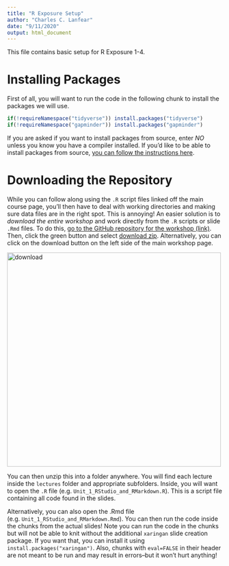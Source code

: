 ```yaml
---
title: "R Exposure Setup"
author: "Charles C. Lanfear"
date: "9/11/2020"
output: html_document
---
```


This file contains basic setup for R Exposure 1-4.

# Installing Packages

First of all, you will want to run the code in the following chunk to install the packages we will use.

```r
if(!requireNamespace("tidyverse")) install.packages("tidyverse")
if(!requireNamespace("gapminder")) install.packages("gapminder")
```

If you are asked if you want to install packages from source, enter *NO* unless you know you have a compiler installed. If you'd like to be able to install packages from source, [you can follow the instructions here](https://clanfear.github.io/CSSS508/docs/compiling.html).

# Downloading the Repository

While you can follow along using the `.R` script files linked off the main course page, you'll then have to deal with working directories and making sure data files are in the right spot. This is annoying! An easier solution is to *download the entire workshop* and work directly from the `.R` scripts or slide `.Rmd` files. To do this, [go to the GitHub repository for the workshop (link)](https://github.com/clanfear/r_exposure_workshop). Then, click the green button and select [download zip](https://github.com/clanfear/r_exposure_workshop/archive/master.zip). Alternatively, you can click on the download button on the left side of the main workshop page.

<img src="download.PNG" alt="download" width="500"/>

You can then unzip this into a folder anywhere. You will find each lecture inside the `lectures` folder and appropriate subfolders. Inside, you will want to open the `.R` file (e.g. `Unit_1_RStudio_and_RMarkdown.R`). This is a script file containing all code found in the slides.

Alternatively, you can also open the .Rmd file (e.g. `Unit_1_RStudio_and_RMarkdown.Rmd`). You can then run the code inside the chunks from the actual slides! Note you can run the code in the chunks but will not be able to knit without the additional `xaringan` slide creation package. If you want that, you can install it using `install.packages("xaringan")`. Also, chunks with `eval=FALSE` in their header are not meant to be run and may result in errors--but it won't hurt anything!

